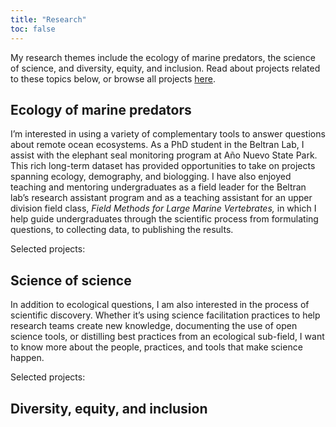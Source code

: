 ```yaml
---
title: "Research"
toc: false 
---
```


My research themes include the ecology of marine predators, the science of science, and diversity, equity, and inclusion. Read about projects related to these topics below, or browse all projects [here](https://allisonpayne.github.io/projects.html).

## Ecology of marine predators

I'm interested in using a variety of complementary tools to answer questions about remote ocean ecosystems. As a PhD student in the Beltran Lab, I assist with the elephant seal monitoring program at Año Nuevo State Park. This rich long-term dataset has provided opportunities to take on projects spanning ecology, demography, and biologging. I have also enjoyed teaching and mentoring undergraduates as a field leader for the Beltran lab's research assistant program and as a teaching assistant for an upper division field class, *Field Methods for Large Marine Vertebrates,* in which I help guide undergraduates through the scientific process from formulating questions, to collecting data, to publishing the results.

Selected projects:

## Science of science

In addition to ecological questions, I am also interested in the process of scientific discovery. Whether it's using science facilitation practices to help research teams create new knowledge, documenting the use of open science tools, or distilling best practices from an ecological sub-field, I want to know more about the people, practices, and tools that make science happen.

Selected projects:

## Diversity, equity, and inclusion
